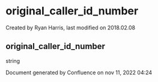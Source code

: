 
# original_caller_id_number 

 Created by  Ryan Harris, last modified on 2018.02.08

## original_caller_id_number

string

Document generated by Confluence on nov 11, 2022 04:24
